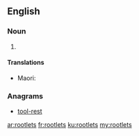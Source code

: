 ==English==

===Noun===
{{head|en}}

# {{plural of|rootlet}}

====Translations====
{{trans-top|}}
* Maori: {{t|mi|wekeweke}}
{{trans-bottom}}

===Anagrams===
* [[tool-rest#English|tool-rest]]

[[ar:rootlets]]
[[fr:rootlets]]
[[ku:rootlets]]
[[my:rootlets]]